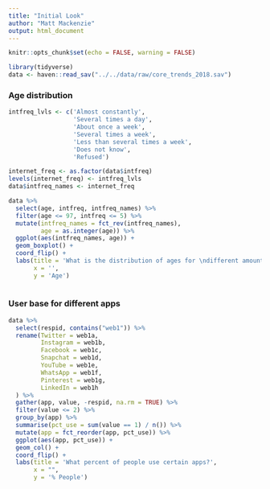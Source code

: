 ```yaml
---
title: "Initial Look"
author: "Matt Mackenzie"
output: html_document
---
```


```r
knitr::opts_chunk$set(echo = FALSE, warning = FALSE)
```

```r
library(tidyverse)
data <- haven::read_sav("../../data/raw/core_trends_2018.sav")
```

### Age distribution

```r
intfreq_lvls <- c('Almost constantly', 
                  'Several times a day', 
                  'About once a week', 
                  'Several times a week', 
                  'Less than several times a week', 
                  'Does not know', 
                  'Refused')

internet_freq <- as.factor(data$intfreq)
levels(internet_freq) <- intfreq_lvls
data$intfreq_names <- internet_freq

data %>%
  select(age, intfreq, intfreq_names) %>%
  filter(age <= 97, intfreq <= 5) %>%
  mutate(intfreq_names = fct_rev(intfreq_names), 
         age = as.integer(age)) %>%
  ggplot(aes(intfreq_names, age)) + 
  geom_boxplot() + 
  coord_flip() + 
  labs(title = 'What is the distribution of ages for \ndifferent amounts of internet usage?',
       x = '', 
       y = 'Age')
  
```


### User base for different apps

```r
data %>%
  select(respid, contains("web1")) %>%
  rename(Twitter = web1a,
         Instagram = web1b,
         Facebook = web1c,
         Snapchat = web1d,
         YouTube = web1e,
         WhatsApp = web1f,
         Pinterest = web1g,
         LinkedIn = web1h
  ) %>%
  gather(app, value, -respid, na.rm = TRUE) %>%
  filter(value <= 2) %>%
  group_by(app) %>%
  summarise(pct_use = sum(value == 1) / n()) %>%
  mutate(app = fct_reorder(app, pct_use)) %>%
  ggplot(aes(app, pct_use)) + 
  geom_col() + 
  coord_flip() +  
  labs(title = 'What percent of people use certain apps?',
       x = "", 
       y = '% People')
```